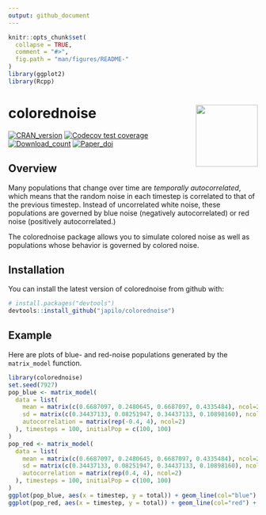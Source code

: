 ```yaml
---
output: github_document
---
```


<!-- README.md is generated from README.Rmd. Please edit that file -->

```r
knitr::opts_chunk$set(
  collapse = TRUE,
  comment = "#>",
  fig.path = "man/figures/README-"
)
library(ggplot2)
library(Rcpp)
```

# colorednoise <img src='man/figures/hex.png' align="right" height="125" />
[![CRAN_version](https://www.r-pkg.org/badges/version/colorednoise)](https://cran.r-project.org/package=colorednoise)
[![Codecov test coverage](https://codecov.io/gh/japilo/colorednoise/branch/master/graph/badge.svg)](https://app.codecov.io/gh/japilo/colorednoise?branch=master)
[![Download_count](https://cranlogs.r-pkg.org/badges/grand-total/colorednoise)](https://CRAN.R-project.org/package=colorednoise)
[![Paper_doi](https://img.shields.io/badge/doi-10.1111/oik.06438-orange.svg)](https://doi.org/10.1111/oik.06438)

## Overview

Many populations that change over time are *temporally autocorrelated*, which means that the random noise in each timestep is correlated to that of the previous timestep. Instead of uncorrelated white noise, these populations are governed by blue noise (negatively autocorrelated) or red noise (positively autocorrelated.)

The colorednoise package allows you to simulate colored noise as well as populations whose behavior is governed by colored noise.

## Installation

You can install the latest version of colorednoise from github with:

```r
# install.packages("devtools")
devtools::install_github("japilo/colorednoise")
```

## Example

Here are plots of blue- and red-noise populations generated by the `matrix_model` function.

```r
library(colorednoise)
set.seed(7927)
pop_blue <- matrix_model(
  data = list(
    mean = matrix(c(0.6687097, 0.2480645, 0.6687097, 0.4335484), ncol=2),
    sd = matrix(c(0.34437133, 0.08251947, 0.34437133, 0.10898160), ncol=2),
    autocorrelation = matrix(rep(-0.4, 4), ncol=2)
  ), timesteps = 100, initialPop = c(100, 100)
)
pop_red <- matrix_model(
  data = list(
    mean = matrix(c(0.6687097, 0.2480645, 0.6687097, 0.4335484), ncol=2),
    sd = matrix(c(0.34437133, 0.08251947, 0.34437133, 0.10898160), ncol=2),
    autocorrelation = matrix(rep(0.4, 4), ncol=2)
  ), timesteps = 100, initialPop = c(100, 100)
)
ggplot(pop_blue, aes(x = timestep, y = total)) + geom_line(col="blue") + ylim(0, 6000)
ggplot(pop_red, aes(x = timestep, y = total)) + geom_line(col="red") + ylim(0, 6000)
```
